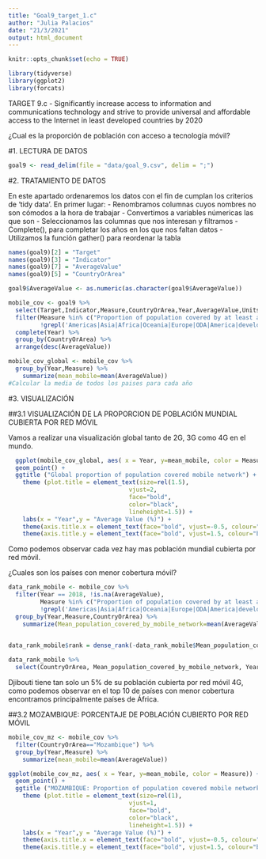 ```yaml
---
title: "Goal9_target_1.c"
author: "Julia Palacios"
date: "21/3/2021"
output: html_document
---
```


```r
knitr::opts_chunk$set(echo = TRUE)
```
```r
library(tidyverse)
library(ggplot2)
library(forcats)
```
TARGET 9.c - Significantly increase access to information and communications technology and strive to provide universal and affordable access to the Internet in least developed countries by 2020

¿Cual es la proporción de población con acceso a tecnología móvil?

#1. LECTURA DE DATOS

```r
goal9 <- read_delim(file = "data/goal_9.csv", delim = ";")
```
#2. TRATAMIENTO DE DATOS

En este apartado ordenaremos los datos con el fin de cumplan los criterios de 'tidy data'.
En primer lugar:
- Renombramos columnas cuyos nombres no son cómodos a la hora de trabajar
- Convertimos a variables númericas las que son
- Seleccionamos las columnas que nos interesan y filtramos
- Complete(), para completar los años en los que nos faltan datos
- Utilizamos la función gather() para reordenar la tabla
```r
names(goal9)[2] = "Target"
names(goal9)[3] = "Indicator"
names(goal9)[7] = "AverageValue"
names(goal9)[5] = "CountryOrArea"

goal9$AverageValue <- as.numeric(as.character(goal9$AverageValue))

mobile_cov <- goal9 %>%
  select(Target,Indicator,Measure,CountryOrArea,Year,AverageValue,Units) %>%
  filter(Measure %in% c("Proportion of population covered by at least a 3G mobile network ()","Proportion of population covered by at least a 2G mobile network ()","Proportion of population covered by at least a 4G mobile network ()"),
         !grepl('Americas|Asia|Africa|Oceania|Europe|ODA|America|developing|Developed|countries|Countries|regions|Channel', CountryOrArea)) %>% 
  complete(Year) %>%  
  group_by(CountryOrArea) %>% 
  arrange(desc(AverageValue)) 

mobile_cov_global <- mobile_cov %>% 
  group_by(Year,Measure) %>%
    summarize(mean_mobile=mean(AverageValue))
#Calcular la media de todos los paises para cada año
```

#3. VISUALIZACIÓN

##3.1 VISUALIZACIÓN DE LA PROPORCION DE POBLACIÓN MUNDIAL CUBIERTA POR RED MÓVIL

Vamos a realizar una visualización global tanto de 2G, 3G como 4G en el mundo.

```r
  ggplot(mobile_cov_global, aes( x = Year, y=mean_mobile, color = Measure)) +
  geom_point() +
  ggtitle ("Global proportion of population covered mobile network") +
    theme (plot.title = element_text(size=rel(1.5), 
                                  vjust=2, 
                                  face="bold",
                                  color="black", 
                                  lineheight=1.5)) + 
    labs(x = "Year",y = "Average Value (%)") +
    theme(axis.title.x = element_text(face="bold", vjust=-0.5, colour="black", size=rel(1))) +
    theme(axis.title.y = element_text(face="bold", vjust=1.5, colour="black", size=rel(1)))
```
Como podemos observar cada vez hay mas población mundial cubierta por red móvil.

¿Cuales son los países con menor cobertura móvil?
```r
data_rank_mobile <- mobile_cov %>% 
  filter(Year == 2018, !is.na(AverageValue),
         Measure %in% c("Proportion of population covered by at least a 4G mobile network ()"),
         !grepl('Americas|Asia|Africa|Oceania|Europe|ODA|America|developing|Developed|countries|Countries|regions|Channel', CountryOrArea)) %>%
  group_by(Year,Measure,CountryOrArea) %>%
    summarize(Mean_population_covered_by_mobile_network=mean(AverageValue))
  

data_rank_mobile$rank = dense_rank(-data_rank_mobile$Mean_population_covered_by_mobile_network) 

data_rank_mobile %>%
  select(CountryOrArea, Mean_population_covered_by_mobile_network, Year, rank) %>% arrange(desc(rank))

```
Djibouti tiene tan solo un 5% de su población cubierta por red móvil 4G, como podemos observar en el top 10 de países con menor cobertura encontramos principalmente países de África.

##3.2 MOZAMBIQUE: PORCENTAJE DE POBLACIÓN CUBIERTO POR RED MÓVIL
```r
mobile_cov_mz <- mobile_cov %>% 
  filter(CountryOrArea=="Mozambique") %>% 
  group_by(Year,Measure) %>%
    summarize(mean_mobile=mean(AverageValue))

ggplot(mobile_cov_mz, aes( x = Year, y=mean_mobile, color = Measure)) +
  geom_point() +
  ggtitle ("MOZAMBIQUE: Proportion of population covered mobile network") +
    theme (plot.title = element_text(size=rel(1), 
                                  vjust=1, 
                                  face="bold",
                                  color="black", 
                                  lineheight=1.5)) + 
    labs(x = "Year",y = "Average Value (%)") +
    theme(axis.title.x = element_text(face="bold", vjust=-0.5, colour="black", size=rel(1))) +
    theme(axis.title.y = element_text(face="bold", vjust=1.5, colour="black", size=rel(1)))
```

